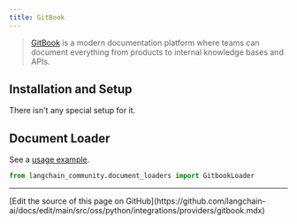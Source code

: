 ```yaml
---
title: GitBook
---
```


>[GitBook](https://docs.gitbook.com/) is a modern documentation platform where teams can document everything from products to internal knowledge bases and APIs.

## Installation and Setup

There isn't any special setup for it.

## Document Loader

See a [usage example](/oss/python/integrations/document_loaders/gitbook).

```python
from langchain_community.document_loaders import GitbookLoader
```

---

<Callout icon="pen-to-square" iconType="regular">
  [Edit the source of this page on GitHub](https://github.com/langchain-ai/docs/edit/main/src/oss/python/integrations/providers/gitbook.mdx)
</Callout>
